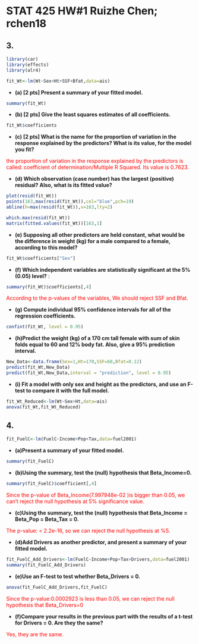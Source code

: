 # STAT 425 HW#1 Ruizhe Chen; rchen18
## 3. 
```{r include=FALSE}
library(car)
library(effects)
library(alr4)
```

```{r}
fit_Wt<-lm(Wt~Sex+Ht+SSF+Bfat,data=ais)
```
* **(a) [2 pts] Present a summary of your fitted model.**
```{r}
summary(fit_Wt)
```
* **(b) [2 pts] Give the least squares estimates of all coefficients.**
```{r}
fit_Wt$coefficients
```
* **(c) [2 pts] What is the name for the proportion of variation in the response explained by the predictors? What is its value, for the model you fit?**

<span style="color:red">the proportion of variation in the response explained by the predictors is called: coefficient of determination/Multiple R Squared. Its value is 0.7623.</span>

* **(d) Which observation (case number) has the largest (positive) residual? Also, what is its fitted value?**
```{r, echo=FALSE}
plot(resid(fit_Wt))
points(163,max(resid(fit_Wt)),col="blue",pch=19)
abline(h=max(resid(fit_Wt)),v=163,lty=2)
```

```{r}
which.max(resid(fit_Wt))
matrix(fitted.values(fit_Wt))[163,1]
```

* **(e) Supposing all other predictors are held constant, what would be the difference in weight (kg) for a male compared to a female, according to this model?**
```{r}
fit_Wt$coefficients["Sex"]
```

* **(f) Which independent variables are statistically significant at the 5% (0.05) level?**
:
```{r}
summary(fit_Wt)$coefficients[,4]
```

<span style="color:red">According to the p-values of the variables, We should reject SSF and Bfat.</span>

* **(g) Compute individual 95% confidence intervals for all of the regression coefficients.**
```{r}
confint(fit_Wt, level = 0.95)
```

* **(h)Predict the weight (kg) of a 170 cm tall female with sum of skin folds equal to 60 and 12% body fat. Also, give a 95% prediction interval.**
```{r}
New_Data<-data.frame(Sex=1,Ht=170,SSF=60,Bfat=0.12)
predict(fit_Wt,New_Data)
predict(fit_Wt,New_Data,interval = "prediction", level = 0.95)
```

* **(i) Fit a model with only sex and height as the predictors, and use an F-test to compare it with the full model.**
```{r}
fit_Wt_Reduced<-lm(Wt~Sex+Ht,data=ais)
anova(fit_Wt,fit_Wt_Reduced)
```

## 4.
```{r}
fit_FuelC<-lm(FuelC~Income+Pop+Tax,data=fuel2001)
```

* **(a)Present a summary of your fitted model.**
```{r}
summary(fit_FuelC)
```

* **(b)Using the summary, test the (null) hypothesis that Beta_Income=0.**
```{r}
summary(fit_FuelC)$coefficient[,4]
```

<span style="color:red">Since the p-value of Beta_Income(7.997948e-02 )is bigger than 0.05, we can't reject the null hypothesis at 5% significance value.</span>

* **(c)Using the summary, test the (null) hypothesis that Beta_Income = Beta_Pop = Beta_Tax = 0.**

<span style="color:red">The p-value: < 2.2e-16, so we can reject the null hypothesis at %5.</span>

* **(d)Add Drivers as another predictor, and present a summary of your fitted model.**
```{r}
fit_FuelC_Add_Drivers<-lm(FuelC~Income+Pop+Tax+Drivers,data=fuel2001)
summary(fit_FuelC_Add_Drivers)
```

* **(e)Use an F-test to test whether Beta_Drivers = 0.**
```{r}
anova(fit_FuelC_Add_Drivers,fit_FuelC)
```

<span style="color:red">Since the p-value:0.0002923 is less than 0.05, we can reject the null hypothesis that Beta_Drivers=0<span>

* **(f)Compare your results in the previous part with the results of a t-test for Drivers = 0. Are they the same?**

<span style="color:red">Yes, they are the same.<span>

